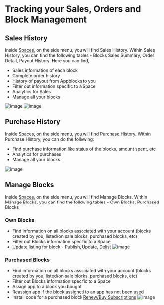 # Tracking your Sales, Orders and Block Management

## Sales History
Inside [Spaces](https://docs.appblocks.com/docs/Spaces), on the side menu, you will find Sales History. Within Sales History, you can find the following tables - Blocks Sales Summary, Order Detail, Payout History.
Here you can find, 
* Sales information of each block
* Complete order history
* History of payout from Appblocks to you
* Filter out information specific to a Space
* Analytics for Sales
* Manage all your blocks
<!-- * Sell a Block
* Delist a block
* Find your blocks that are not listed currently -->
![image](https://user-images.githubusercontent.com/33730398/218082666-0a16ef78-b5ed-44cf-90d9-70ec82f2ad45.png)
![image](https://user-images.githubusercontent.com/33730398/218082725-feb510d9-0ce3-4ba9-a70f-52911787bced.png)


## Purchase History
Inside Spaces, on the side menu, you will find Purchase History. Within Purchase History, you can do the following:
* Find purchase information like status of the blocks, amount spent, etc
* Analytics for purchases
* Manage all your blocks
<!-- * Filter out purchase information specific to a Space
* Assign app to a block you bought
* Reassign app if the block assigned to an app has not been used
* Install code 
* Renew **Subscriptions** (hyperlink)
* Cancel Auto-Renewals -->
![image](https://user-images.githubusercontent.com/33730398/218084364-95d54752-fe5d-4dfe-bc86-ed7e0a1f9bb3.png)

## Manage Blocks
Inside [Spaces](https://docs.appblocks.com/docs/Spaces), on the side menu, you will find Manage Blocks. Within Manage Blocks, you can find the following tables - Own Blocks, Purchased Blocks  

### Own Blocks
* Find information on all blocks associated with your account (blocks created by you, listed/on sale blocks, purchased blocks, etc)
* Filter out Blocks information specific to a Space
* Update listing for block - Publish, Update, Delist
![image](https://user-images.githubusercontent.com/33730398/218088950-aa784b0b-e2c4-4ebb-bec0-950765b28823.png)

### Purchased Blocks
* Find information on all blocks associated with your account (blocks created by you, listed/on sale blocks, purchased blocks, etc)
* Filter out Blocks information specific to a Space
* Assign app to a block you bought
* Reassign app if the block assigned to an app has not been used
* Install code for a purchased block
[Renew/Buy Subscriptions](https://docs.appblocks.com/docs/Licences%20and%20Subscriptions)
![image](https://user-images.githubusercontent.com/33730398/218087926-291c1b47-9b1c-4b72-a0d6-317a05db20bd.png)



